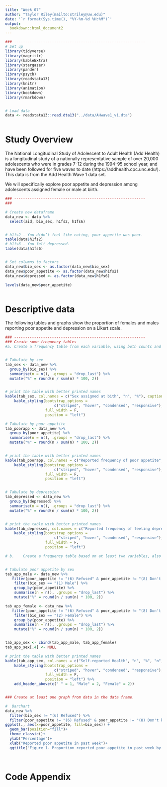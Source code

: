 ---
title: "Week 07"
author: "Taylor Riley(mailto:striley@uw.edu)"
date: '`r format(Sys.time(), "%Y-%m-%d %H:%M")`'
output:
  bookdown::html_document2
---


```{r setup, include=F}
### -----------------------------------------------------------
# Set up
library(tidyverse)
library(magrittr)
library(kableExtra)
library(stargazer)
library(pander)
library(psych)
library(readstata13)
library(knitr)
library(animation)
library(bookdown)
library(rmarkdown)


# Load data 
data <- readstata13::read.dta13("../data/AHwave1_v1.dta")



```


# Study Overview 

The National Longitudinal Study of Adolescent to Adult Health (Add Health) is a longitudinal study of a nationally representative sample of over 20,000 adolescents who were in grades 7-12 during the 1994-95 school year, and have been followed for five waves to date (https://addhealth.cpc.unc.edu/). This data is from the Add Health Wave 1 data set. 

We will specifically explore poor appetite and depression among adolescents assigned female or male at birth. 



```{r q1, include = F}
### -----------------------------------------------------------
### 

# Create new dataframe 
data_new <- data %>%
  select(aid, bio_sex, h1fs2, h1fs6)


# h1fs2 - You didn’t feel like eating, your appetite was poor.
table(data$h1fs2)
# h1fs6 - You felt depressed.
table(data$h1fs6)


# Set columns to factors
data_new$bio_sex <- as.factor(data_new$bio_sex)
data_new$poor_appetite <- as.factor(data_new$h1fs2)
data_new$depressed <- as.factor(data_new$h1fs6)

levels(data_new$poor_appetite)



```


# Descriptive data

The following tables and graphs show the proportion of females and males reporting poor appetite and depression on a Likert scale. 



```{r q2, echo= F, warning = F, message = F}
### -----------------------------------------------------------
### Create some frequency tables
#a.	Create a frequency table from each variable, using both counts and percentages.


# Tabulate by sex
tab_sex <- data_new %>% 
  group_by(bio_sex) %>%
  summarise(n = n(), .groups = "drop_last") %>% 
  mutate("%" = round(n / sum(n) * 100, 2))


# print the table with better printed names
kable(tab_sex, col.names = c("Sex assigned at bith", "n", "%"), caption = "Distribution of sex assigned at birth") %>% 
    kable_styling(bootstrap_options = 
                      c("striped", "hover", "condensed", "responsive"), 
                  full_width = F, 
                  position = "left")

# Tabulate by poor appetite
tab_poorapp <- data_new %>% 
  group_by(poor_appetite) %>%
  summarise(n = n(), .groups = "drop_last") %>% 
  mutate("%" = round(n / sum(n) * 100, 2))


# print the table with better printed names
kable(tab_poorapp, col.names = c("Reported frequency of poor appetite", "n", "%"), caption = "Distribution of reported poor appetite in the past week") %>% 
    kable_styling(bootstrap_options = 
                      c("striped", "hover", "condensed", "responsive"), 
                  full_width = F, 
                  position = "left")


# Tabulate by depression
tab_depressed <- data_new %>% 
  group_by(depressed) %>%
  summarise(n = n(), .groups = "drop_last") %>% 
  mutate("%" = round(n / sum(n) * 100, 2))


# print the table with better printed names
kable(tab_depressed, col.names = c("Reported frequency of feeling depressed", "n", "%"), caption = "Distribution of reported depression in the past week") %>% 
    kable_styling(bootstrap_options = 
                      c("striped", "hover", "condensed", "responsive"), 
                  full_width = F, 
                  position = "left")

# b.	Create a frequency table based on at least two variables, also with counts and percentages.


# tabulate poor appetite by sex 
tab_app_male <- data_new %>% 
   filter(poor_appetite != "(6) Refused" & poor_appetite != "(8) Don't know") %>% 
    filter(bio_sex == "(1) Male") %>% 
    group_by(poor_appetite) %>% 
    summarise(n = n(), .groups = "drop_last") %>% 
    mutate("%" = round(n / sum(n) * 100, 2))

tab_app_female <- data_new %>% 
   filter(poor_appetite != "(6) Refused" & poor_appetite != "(8) Don't know") %>% 
    filter(bio_sex == "(2) Female") %>% 
    group_by(poor_appetite) %>% 
    summarise(n = n(), .groups = "drop_last") %>% 
    mutate("%" = round(n / sum(n) * 100, 2))


tab_app_sex <- cbind(tab_app_male, tab_app_female)
tab_app_sex[,4] <- NULL

# print the table with better printed names
kable(tab_app_sex, col.names = c("Self-reported Health", "n", "%", "n", "%"), caption = "Reported poor appetite in the past week by sex assigned at birth") %>% 
    kable_styling(bootstrap_options = 
                      c("striped", "hover", "condensed", "responsive"), 
                  full_width = F, 
                  position = "left") %>% 
    add_header_above(c(" " = 1, "Male" = 2, "Female" = 2))


### Create at least one graph from data in the data frame.

#  Barchart
data_new %>%
  filter(bio_sex != "(6) Refused") %>%
  filter(poor_appetite != "(6) Refused" & poor_appetite != "(8) Don't know") %>% 
ggplot(., aes(x=poor_appetite, fill=bio_sex)) + 
  geom_bar(position="fill")+
  theme_classic()+
  ylab("Percentage")+
  xlab("Reported poor appetite in past week")+
  ggtitle("Figure 1. Proportion reported poor appetite in past week by sex assigned at birth")

 
```



# Code Appendix

```{r, ref.label=knitr::all_labels(),echo=TRUE,eval=FALSE}
```
